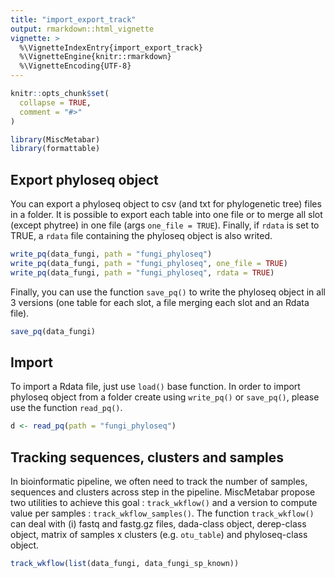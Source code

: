 ```yaml
---
title: "import_export_track"
output: rmarkdown::html_vignette
vignette: >
  %\VignetteIndexEntry{import_export_track}
  %\VignetteEngine{knitr::rmarkdown}
  %\VignetteEncoding{UTF-8}
---
```




```r
knitr::opts_chunk$set(
  collapse = TRUE,
  comment = "#>"
)
```

```r
library(MiscMetabar)
library(formattable)
```

## Export phyloseq object

You can export a phyloseq object to csv (and txt for phylogenetic tree) files in a folder. It is possible to export each table into one file or to merge all slot (except phytree) in one file (args `one_file = TRUE`). Finally, if `rdata` is set to TRUE, a `rdata` file containing the phyloseq object is also writed. 

```r
write_pq(data_fungi, path = "fungi_phyloseq")
write_pq(data_fungi, path = "fungi_phyloseq", one_file = TRUE)
write_pq(data_fungi, path = "fungi_phyloseq", rdata = TRUE)
```

Finally, you can use the function `save_pq()` to write the phyloseq object in all 3 versions (one table for each slot, a file merging each slot and an Rdata file).

```r
save_pq(data_fungi)
```

## Import

To import a Rdata file, just use `load()` base function. In order to import phyloseq object from a folder create using `write_pq()` or `save_pq()`, please use the function `read_pq()`. 

```r
d <- read_pq(path = "fungi_phyloseq")
```

## Tracking sequences, clusters and samples

In bioinformatic pipeline, we often need to track the number of samples, sequences and clusters across step in the pipeline. MiscMetabar propose two utilities to achieve this goal : `track_wkflow()` and a version to compute value per samples : `track_wkflow_samples()`. The function `track_wkflow()` can deal with (i) fastq and fastg.gz files, dada-class object, derep-class object, matrix of samples x clusters (e.g. `otu_table`) and phyloseq-class object.

```r
track_wkflow(list(data_fungi, data_fungi_sp_known))
```
